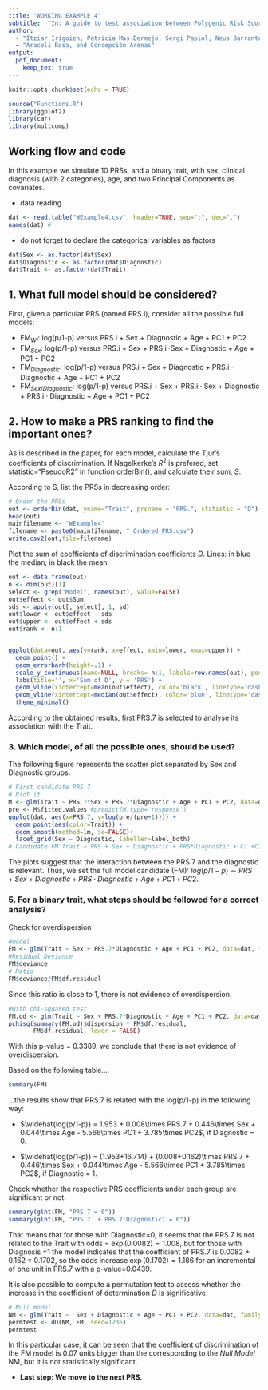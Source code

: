```yaml
---
title: "WORKING EXAMPLE 4"
subtitle:  "In: A guide to test association between Polygenic Risk Scores and psychological and psychiatric traits: practical examples"
author: 
  - "Itziar Irigoien, Patricia Mas-Bermejo, Sergi Papiol, Neus Barrantes-Vidal,"
  - "Araceli Rosa, and Concepción Arenas"
output:
  pdf_document:
    keep_tex: true
---
```



```r
knitr::opts_chunk$set(echo = TRUE)
```

```r
source("Functions.R")
library(ggplot2)
library(car)
library(multcomp)
```


## Working flow and code

In this example we simulate 10 PRSs, and a binary trait, with sex, clinical diagnosis (with 2 categories), age, and two Principal Components as covariates. 

- data reading
```r
dat <- read.table("WExample4.csv", header=TRUE, sep=";", dec=",")
names(dat) #
```

\bigskip

- do not forget to declare the categorical variables as factors
```r
dat$Sex <- as.factor(dat$Sex)
dat$Diagnostic <- as.factor(dat$Diagnostic)
dat$Trait <- as.factor(dat$Trait)
```

## 1.	What full model should be considered?

First, given a particular PRS (named PRS.i), consider all the possible full models:


- FM$_{WI}$: log(p/1-p) versus PRS.i + Sex + Diagnostic + Age + PC1 + PC2
- FM$_{Sex}$: log(p/1-p) versus PRS.i + Sex + PRS.i ·Sex + Diagnostic + Age + PC1 + PC2
- FM$_{Diagnostic}$: log(p/1-p) versus PRS.i + Sex + Diagnostic +    PRS.i · Diagnostic + Age + PC1 + PC2
- FM$_{Sex/Diagnostic}$: log(p/1-p) versus PRS.i + Sex + PRS.i · Sex + Diagnostic + PRS.i · Diagnostic + Age + PC1 + PC2

## 2. How to make a PRS ranking to find the important ones?

As is described in the paper, for each model, calculate the Tjur's coefficients of discrimination. If Nagelkerke's $R^2$ is prefered, set statistic="PseudoR2" in function  orderBin(), and calculate their sum, $S$. 

According to S, list the PRSs in decreasing order:
```r
# Order the PRSs
out <- orderBin(dat, yname="Trait", prsname = "PRS.", statistic = "D")
head(out)
mainfilename <- "WExample4"
filename <- paste0(mainfilename, "_Ordered_PRS.csv")
write.csv2(out,file=filename)
```

Plot the sum of coefficients of discrimination coefficients  $D$. Lines: in blue the median; in black the mean.
```r
out <- data.frame(out) 
n <- dim(out)[1]
select <- grep("Model", names(out), value=FALSE)
out$effect <- out$Sum
sds <- apply(out[, select], 1, sd)
out$lower <- out$effect - sds
out$upper <- out$effect + sds
out$rank <- n:1


ggplot(data=out, aes(y=rank, x=effect, xmin=lower, xmax=upper)) +
  geom_point() +
  geom_errorbarh(height=.1) +
  scale_y_continuous(name=NULL, breaks= n:1, labels=row.names(out), position="right") +
  labs(title='', x='Sum of D', y = 'PRS') +
  geom_vline(xintercept=mean(out$effect), color='black', linetype='dashed') +
  geom_vline(xintercept=median(out$effect), color='blue', linetype='dashed') +
  theme_minimal()

```

According to the obtained results, first PRS.7 is selected to analyse its association with the Trait.

### 3. Which model, of all the possible ones, should be used?

The following figure represents the scatter plot separated by Sex and Diagnostic groups.
```r
# First candidate PRS.7
# Plot it
M <- glm(Trait ~ PRS.7*Sex + PRS.7*Diagnostic + Age + PC1 + PC2, data=dat, family=binomial())
pre <- M$fitted.values #predict(M,type='response')   
ggplot(dat, aes(x=PRS.7, y=log(pre/(pre+1)))) +
  geom_point(aes(color=Trait)) +
  geom_smooth(method=lm, se=FALSE)+
  facet_grid(Sex ~ Diagnostic, labeller=label_both)
# Candidate FM Trait ~ PRS + Sex + Diagnostic + PRS*Diagnostic + C1 +C2
```

The plots suggest that the interaction between the PRS.7 and the diagnostic is relevant. Thus, we set the full model candidate (FM): $log(p/1-p) \sim PRS + Sex + Diagnostic + PRS \cdot Diagnostic + Age + PC1 +PC2$.

### 5.	For a binary trait, what steps should be followed for a correct analysis?

Check for overdispersion
```r
#model
FM <- glm(Trait ~ Sex + PRS.7*Diagnostic + Age + PC1 + PC2, data=dat, family=binomial())
#Residual Deviance
FM$deviance
# Ratio 
FM$deviance/FM$df.residual

```

Since this ratio is close to 1, there is not evidence of overdispersion.

```r
#With chi-squared test
FM.od <- glm(Trait ~ Sex + PRS.7*Diagnostic + Age + PC1 + PC2, data=dat, family=quasibinomial())
pchisq(summary(FM.od)$dispersion * FM$df.residual,
       FM$df.residual, lower = FALSE)
```

With this p-value = 0.3389, we conclude that there is not evidence of overdispersion.

Based on the following table...
```r
summary(FM)
```

...the results show that PRS.7 is related with the log(p/1-p) in the following way:

  - $\widehat{log(p/1-p)} = 1.953 + 0.008\times PRS.7 + 0.446\times Sex + 0.044\times Age - 5.566\times PC1 + 3.785\times PC2$, if Diagnostic = 0.
  
  - $\widehat{log(p/1-p)} = (1.953+16.714) + (0.008+0.162)\times PRS.7 + 0.446\times Sex + 0.044\times Age - 5.566\times PC1 + 3.785\times PC2$, if Diagnostic = 1.


Check whether the respective PRS coefficients under each group are significant or not.
```r
summary(glht(FM, "PRS.7 = 0"))
summary(glht(FM, "PRS.7  + PRS.7:Diagnostic1 = 0"))
```

That means that for those with Diagnostic=0, it seems that the PRS.7 is not related to the Trait with odds = $\exp(0.0082) = 1.008$, but for those with Diagnosis =1 the model indicates that the coefficient of PRS.7 is 0.0082 + 0.162 = 0.1702, so the odds increase $\exp(0.1702) = 1.186$ for an incremental of one unit in PRS.7 with a p-value=0.0439.


It is also possible to compute a permutation test to assess whether the increase in the coefficient of determination $D$ is significative.
```r
# Null model
NM <- glm(Trait ~  Sex + Diagnostic + Age + PC1 + PC2, data=dat, family=binomial() )
permtest <- dD(NM, FM, seed=1236)
permtest
```

In this particular case, it can be seen that the coefficient of discrimination of the FM model is 0.07 units bigger than the corresponding to the *Null Model* NM, but it is not statistically significant.

- **Last step: We move to the next PRS.**
